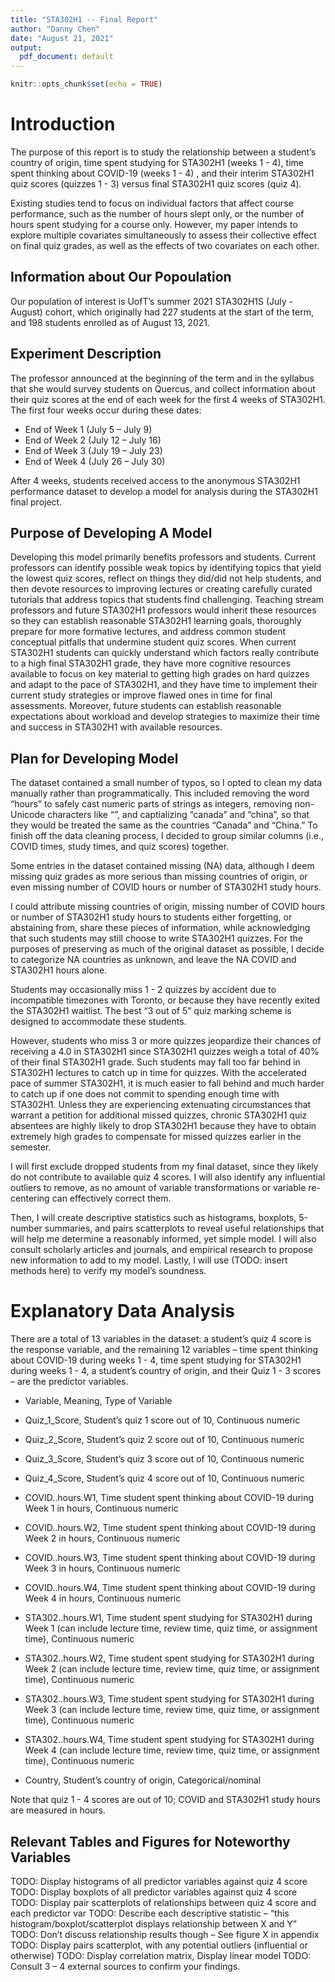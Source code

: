 ```yaml
---
title: "STA302H1 -- Final Report"
author: "Danny Chen"
date: "August 21, 2021"
output:
  pdf_document: default
---
```


```r
knitr::opts_chunk$set(echo = TRUE)
```

# Introduction

The purpose of this report is to study the relationship between a student's country of origin, time spent studying for STA302H1 (weeks 1 - 4), time spent thinking about COVID-19 (weeks 1 - 4) , and their interim STA302H1 quiz scores (quizzes 1 - 3) versus final STA302H1 quiz scores (quiz 4).

Existing studies tend to focus on individual factors that affect course performance, such as the number of hours slept only, or the number of hours spent studying for a course only. However, my paper intends to explore multiple covariates simultaneously to assess their collective effect on final quiz grades, as well as the effects of two covariates on each other.

## Information about Our Popoulation

Our population of interest is UofT's summer 2021 STA302H1S (July - August) cohort, which originally had 227 students at the start of the term, and 198 students enrolled as of August 13, 2021.

## Experiment Description

The professor announced at the beginning of the term and in the syllabus that she would survey students on Quercus, and collect information about their quiz scores at the end of each week for the first 4 weeks of STA302H1. The first four weeks occur during these dates:

- End of Week 1 (July 5 – July 9)
- End of Week 2 (July 12 – July 16)
- End of Week 3 (July 19 – July 23)
- End of Week 4 (July 26 – July 30)

After 4 weeks, students received access to the anonymous STA302H1 performance dataset to develop a model for analysis during the 
STA302H1 final project.

## Purpose of Developing A Model

Developing this model primarily benefits professors and students. Current professors can identify possible weak topics by identifying topics that yield the lowest quiz scores, reflect on things they did/did not help students, and then devote resources to improving lectures or creating carefully curated tutorials that address topics that students find challenging. Teaching stream professors and future STA302H1 professors would inherit these resources so they can establish reasonable STA302H1 learning goals, thoroughly prepare for more formative lectures, and address common student conceptual pitfalls that undermine student quiz scores. When current STA302H1 students can quickly understand which factors really contribute to a high final STA302H1 grade, they have more cognitive resources available to focus on key material to getting high grades on hard quizzes and adapt to the pace of STA302H1, and they have time to implement their current study strategies or improve flawed ones in time for final assessments. Moreover, future students can establish reasonable expectations about workload and develop strategies to maximize their time and success in STA302H1 with available resources.

## Plan for Developing Model

The dataset contained a small number of typos, so I opted to clean my data manually rather than programmatically. This included removing the word "hours" to safely cast numeric parts of strings as integers, removing non-Unicode characters like "<UTF-098>”, and captializing "canada" and "china", so that they would be treated the same as the countries "Canada" and "China." To finish off the data cleaning process, I decided to group similar columns (i.e., COVID times, study times, and quiz scores) together.

Some entries in the dataset contained missing (NA) data, although I deem missing quiz grades as more serious than missing countries of origin, or even missing number of COVID hours or number of STA302H1 study hours. 

I could attribute missing countries of origin, missing number of COVID hours or number of STA302H1 study hours to students either forgetting, or abstaining from, share these pieces of information, while acknowledging that such students may still choose to write STA302H1 quizzes. For the purposes of preserving as much of the original dataset as possible, I decide to categorize NA countries as unknown, and leave the NA COVID and STA302H1 hours alone.

Students may occasionally miss 1 - 2 quizzes by accident due to incompatible timezones with Toronto, or because they have recently exited the STA302H1 waitlist. The best "3 out of 5" quiz marking scheme is designed to accommodate these students.

However, students who miss 3 or more quizzes jeopardize their chances of receiving a 4.0 in STA302H1 since STA302H1 quizzes weigh a total of 40% of their final STA302H1 grade. Such students may fall too far behind in STA302H1 lectures to catch up in time for quizzes. With the accelerated pace of summer STA302H1, it is much easier to fall behind and much harder to catch up if one does not commit to spending enough time with STA302H1. Unless they are experiencing extenuating circumstances that warrant a petition for additional missed quizzes, chronic STA302H1 quiz absentees are highly likely to drop STA302H1 because they have to obtain extremely high grades to compensate for missed quizzes earlier in the semester.

I will first exclude dropped students from my final dataset, since they likely do not contribute to available quiz 4 scores. I will also identify any influential outliers to remove, as no amount of variable transformations or variable re-centering can effectively correct them.

Then, I will create descriptive statistics such as histograms, boxplots, 5-number summaries, and pairs scatterplots to reveal useful relationships that will help me determine a reasonably informed, yet simple model. I will also consult scholarly articles and journals, and empirical research to propose new information to add to my model.
Lastly, I will use (TODO: insert methods here) to verify my model's soundness.

\newpage

# Explanatory Data Analysis

There are a total of 13 variables in the dataset: a student's quiz 4 score is the response variable, and the remaining 12 variables -- time spent thinking about COVID-19 during weeks 1 - 4, time spent studying for STA302H1 during weeks 1 - 4, a student's country of origin, and their Quiz 1 - 3 scores -- are the predictor variables.

- Variable,	Meaning, Type of Variable
- Quiz_1_Score, Student’s quiz 1 score out of 10, Continuous numeric
- Quiz_2_Score, Student’s quiz 2 score out of 10, Continuous numeric
- Quiz_3_Score, Student’s quiz 3 score out of 10, Continuous numeric
- Quiz_4_Score, Student’s quiz 4 score out of 10, Continuous numeric

- COVID..hours.W1, Time student spent thinking about COVID-19 during Week 1 in hours, Continuous numeric
- COVID..hours.W2, Time student spent thinking about COVID-19 during Week 2 in hours, Continuous numeric
- COVID..hours.W3, Time student spent thinking about COVID-19 during Week 3 in hours, Continuous numeric
- COVID..hours.W4, Time student spent thinking about COVID-19 during Week 4 in hours, Continuous numeric

- STA302..hours.W1, Time student spent studying for STA302H1 during Week 1 (can include lecture time, review time, quiz time, or assignment time), Continuous numeric
- STA302..hours.W2, Time student spent studying for STA302H1 during Week 2 (can include lecture time, review time, quiz time, or assignment time), Continuous numeric
- STA302..hours.W3, Time student spent studying for STA302H1 during Week 3 (can include lecture time, review time, quiz time, or assignment time), Continuous numeric
- STA302..hours.W4, Time student spent studying for STA302H1 during Week 4 (can include lecture time, review time, quiz time, or assignment time), Continuous numeric

- Country, Student’s country of origin, Categorical/nominal

Note that quiz 1 - 4 scores are out of 10; COVID and STA302H1 study hours are measured in hours.

## Relevant Tables and Figures for Noteworthy Variables

TODO: Display histograms of all predictor variables against quiz 4 score \newline
TODO: Display boxplots of all predictor variables against quiz 4 score \newline
TODO: Display pair scatterplots of relationships between quiz 4 score and each predictor var \newline
TODO: Describe each descriptive statistic – “this histogram/boxplot/scatterplot displays relationship between X and Y” \newline
TODO: Don’t discuss relationship results though -- See figure X in appendix \newline
TODO: Display pairs scatterplot, with any potential outliers (influential or otherwise) \newline
TODO: Display correlation matrix, Display linear model \newline
TODO: Consult 3 – 4 external sources to confirm your findings.

\newpage
